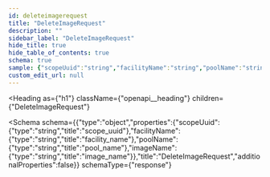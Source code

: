 ```yaml
---
id: deleteimagerequest
title: "DeleteImageRequest"
description: ""
sidebar_label: "DeleteImageRequest"
hide_title: true
hide_table_of_contents: true
schema: true
sample: {"scopeUuid":"string","facilityName":"string","poolName":"string","imageName":"string"}
custom_edit_url: null
---
```



<Heading
  as={"h1"}
  className={"openapi__heading"}
  children={"DeleteImageRequest"}
>
</Heading>





<Schema
  schema={{"type":"object","properties":{"scopeUuid":{"type":"string","title":"scope_uuid"},"facilityName":{"type":"string","title":"facility_name"},"poolName":{"type":"string","title":"pool_name"},"imageName":{"type":"string","title":"image_name"}},"title":"DeleteImageRequest","additionalProperties":false}}
  schemaType={"response"}
>
  
</Schema>
            